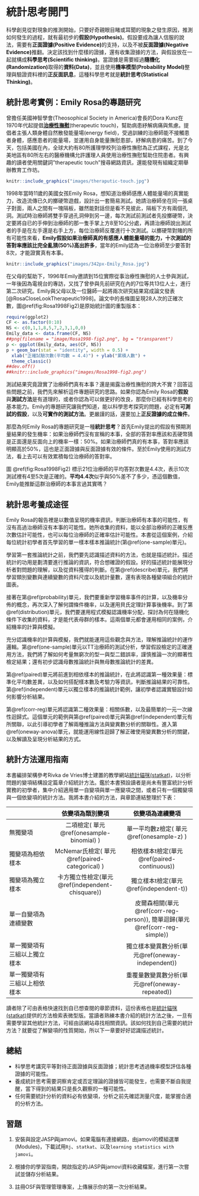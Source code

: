 # 統計思考開門 {#intro}

科學創見從對現象的推測開始，只要好奇親眼目睹或耳聞的現象之發生原因，推測如何發生的過程，就有最初步的**假設(Hypothesis)**。假設要成為讓人信服的說法，需要有**正面證據(Positive Evidence)**的支持，以及不被**反面證據(Negative Evidence)**推翻。決定該找到什麼樣的證據，還有收集證據的方法，與假設放在一起就構成**科學思考(Scientific thinking)**。當證據是需要經過**隨機化(Randomization)**取得的**資料(Data)**，並且使用**機率模型(Probability Model)**整理與驗證資料裡的**正反面訊息**，這種科學思考就是**統計思考(Statistical Thinking)**。

## 統計思考實例：Emily Rosa的專題研究 {#intro_Rosa}

曾擔任美國神智學會(Theosophical Society in America)會長的Dora Kunz在1970年代起提倡**[治療性撫慰](https://en.wikipedia.org/w/index.php?title=Therapeutic_touch&oldid=813367620)**(therapeutic touch)，幫助病患紓解病痛與焦慮。提倡者主張人類身體自然散發能量場(energy field)，受過訓練的治療師能不接觸患者身體，感應患者的能量場，並運用自身能量撫慰患部，紓解病患的痛苦。到了今天，包括美國在內，全球大約有80所護理學校列治療性撫慰為正式課程，光是北美地區有80所左右的醫療機構允許護理人員使用治療性撫慰幫助住院患者。有興趣的讀者使用關鍵詞"therapeutic touch"搜尋網路資訊，還能發現有組織定期舉辦教育工作坊。


```r
knitr::include_graphics("images/theraputic-touch.jpg")
```

1998年當時11歲的美國女孩Emily Rosa，想知道治療師感應人體能量場的真實能力，改造流傳已久的擲硬幣遊戲，設計出一套簡易測試。她請治療師坐在同一張桌子對面，兩人之間有一塊隔板，雖然能對話但是看不見彼此，隔板下方有兩個孔洞。測試時治療師將雙手穿過孔洞伸到另一邊，每次測試前測試者先投擲硬幣，決定要將自已的手伸到治療師的那一隻手掌上方8至10公分處，再請治療師說出測試者的手是在左手還是右手上方，每位治療師反覆進行十次測試。以擲硬幣對賭的所有可能性來看，**Emily假設如果治療師真的有感應人體能量場的能力，十次測試的答對率應該比完全亂猜(50%)高出許多**，當年的Emily認為一位治療師至少要答對8次，才能證實真有本事。

```r
knitr::include_graphics("images/342px-Emily_Rosa.jpg")
```

在父母的幫助下，1996年Emily邀請到15位實際從事治療性撫慰的人士參與測試，一年後因為電視台的專訪，又找了曾參與先前研究在內的7位等共13位人士，進行第二次研究。Emily與父母以及一位醫師一起將兩次研究結果寫成論文發表[@RosaCloseLookTherapeutic1998]。論文中的長條圖呈現28人次的正確次數，圖\@ref(fig:Rosa1998Fig2)是原始統計圖的重製版本：

```r
require(ggplot2)
CF <- as.factor(0:10)
NS <- c(0,1,1,8,5,7,2,3,1,0,0)
Emily_data <- data.frame(CF, NS)
##png(filename = "image/Rosa1998-fig2.png", bg = "transparent")
p <- ggplot(Emily_data, aes(CF, NS))
p + geom_bar(stat = "identity", width = 0.5) +
  xlab("正確試驗次數(平均數 = 4.4)") + ylab("累積人數") +
  theme_classic()
##dev.off()
##knitr::include_graphics("images/Rosa1998-fig2.png")
```

測試結果究竟證實了治療師們真有本事？還是揭露治療性撫慰的誇大不實？回答這些問題之前，我們先來解析這件專題研究的思路。如果你認為Emily Rosa的**假設**與**測試方法**是有道理的，或者你認為可以做更好的改良，那麼你已經有科學思考的基本能力。Emily的專題研究讓我們知道，能以科學思考探究的問題，必定有**可測試的假設**，以及**可實作的測試方法**。更嚴謹的話，還要加上**正反證據的成立條件**。

那麼為何Emily Rosa的專題研究是一種**統計思考**？首先Emily提出的假設有預期測量結果的發生機率：如果治療師們沒有宣稱的本事，全部的答對率應該和丟硬幣猜是正面還是反面向上的機率一樣：50%。如果治療師們真的有本事，答對率應該明顯高於50%，這也是正面證據與反面證據有效的條件。至於Emily使用的測試方法，看上去可以有效累積每位治療師的答對率。

圖 \@ref(fig:Rosa1998Fig2) 標示21位治療師的平均答對次數是4.4次，表示10次測試裡有4至5次是正確的。**平均4.4次**似乎與50%差不了多少，憑這個數值，Emily能推斷這群治療師的本事言過其實嗎？

\clearpage 

## 統計思考養成途徑 ## {#intro_stat}

Emily Rosa的報告裡是以數值呈現的機率資訊，判斷治療師有本事的可能性，有沒有高過治療師沒有本事的可能性。她所收集的資料，能以全部治療師的正確反應次數估計可能性，也可以每位治療師的正確率估計可能性。本書從這個案例，介紹每位統計初學者首先學習的單一樣本樣本推論統計(第\@ref(one-sample)單元)。

學習第一套推論統計之前，我們要先認識描述資料的方法，也就是描述統計。描述統計的功用是劃清要進行推論的資訊，符合想確證的假設。好的描述統計能展現分析者對問題的理解，以及從資料獲得的判斷。在第\@ref(describe)單元，我們將學習類別變數與連續變數的資料尺度以及統計量數，還有表現各種變項組合的統計圖表。

接著在第\@ref(probability)單元，我們要重新學習機率事件的計算，以及機率分佈的概念，再次深入了解何謂條件機率，以及運用貝氏定理計算事後機率。到了第\@ref(distribution)單元，我們要運用程式模擬認識機率分配，探討為何在隨機化條件下收集的資料，才是能代表母群的樣本。這兩個單元都會運用相同的案例，介紹機率的計算與模擬。

充分認識機率的計算與模擬，我們就能運用這些觀念與方法，理解推論統計的運作邏輯。第\@ref(one-sample)單元以TT治療師的測試分析，學習假設檢定的正確運用方法，我們將了解如何考量無窮次的型一與型二錯誤率，謹慎推論一次的顯著性檢定結果；還有初步認識母數推論統計與無母數推論統計的差異。

第\@ref(paired)單元將前進到相依樣本的推論統計，在此將認識第一種效果量：標準化平均數差異，以及如何搭配樣本數及考驗力等資訊，判斷推論結果的可靠性。第\@ref(independent)單元以獨立樣本的推論統計範例，讓初學者認識實驗設計如何影響分析結果。

第\@ref(corr-reg)單元將認識第二種效果量：相關係數，以及最簡單的一元一次線性迴歸式。這個單元的範例與第\@ref(paired)單元與第\@ref(independent)單元有所關聯，以此引導初學者了解兩種推論方法與變異數分析的關聯性。進入第\@ref(oneway-anova)單元，就能運用線性迴歸了解正確使用變異數分析的關鍵，以及解讀及呈現分析結果的方式。

## 統計方法運用指南 ## {#intro_table} 

本書編排架構參考Rivka de Vries博士建置的教學網站[統計貓咪(statkat)](https://statkat.com/)，以分析問題的變項結構設定篇章介紹統計方法。鑑於本書預設讀者是尚未有豐富統計分析實務的初學者，集中介紹適用單一自變項與單一應變項之間，或者只有一個獨變項與一個依變項的統計方法。我將本書介紹的方法，與章節連結整理於下表：


|  | 依變項為類別變項 |  依變項為連續變項 |
|---|:---:|:---:|
|無獨變項|二項檢定( 單元\@ref(onesample-binomial) )|單一平均數z檢定( 單元\@ref(onesample-z) )|
|獨變項為相依樣本|McNemar氏檢定( 單元\@ref(paired-categorical) )|相依樣本t檢定(單元\@ref(paired-continuous))|
|獨變項為獨立樣本|卡方獨立性檢定(單元\@ref(independent-chisquare))|獨立樣本t檢定(單元\@ref(independent-t))|
|單一自變項為連續變數||皮爾森相關(單元\@ref(corr-reg-person)), 簡單迴歸(單元\@ref(corr-reg-simple))|
|單一獨變項有三組以上獨立樣本||獨立樣本變異數分析(單元\@ref(oneway-independent))|
|單一獨變項有三組以上相依樣本||重覆量數變異數分析(單元\@ref(oneway-repeated))|

讀者除了可由表格快速找到自已想查閱的章節資料，這份表格也是[統計貓咪(statkat)](https://statkat.com/)提供的方法檢索表微型版。當讀者熟練本書介紹的統計方法之後，一旦有需要學習其他統計方法，可經由該網站尋找相關資訊。該如何找到自己需要的統計方法？就要從了解變項的性質開始，所以下一章要好好認識描述統計。

## 總結 {#intro_summary}

- 科學思考講究平等對待正面證據與反面證據；統計思考透過機率模型評估各種證據的可能性。
- 養成統計思考需要洞察肯定或否定理論的證據皆可能發生，也需要不斷自我提醒，當下得到的結果只是長久觀察的一種可能性。
- 任何需要統計分析的資料必有依變項，分析之前先確認測量尺度，能掌握合適的分析方法。

## 習題 {#intro_practice}

1. 安裝與設定JASP與jamovi。如果電腦有連接網路，由jamovi的模組選單(Modules)，下載試用`Rj`、`statkat`、以及`learning statistics with jamovi`。

2. 根據你的學習指南，開啟指定的JASP與jamovi資料收藏檔案，進行第一次嘗試並儲存分析結果。

3. 註冊OSF與管理管理專案，上傳展示你的第一次分析結果。

